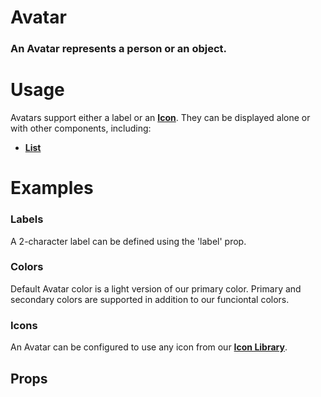 
<Meta title="Work|Docs/Avatar" component={Avatar} />

# Avatar

### An Avatar represents a person or an object.

<Preview withToolbar>
  <Story name="Standard">
    <Avatar label="LG" />
  </Story>
</Preview>

# Usage

Avatars support either a label or an **[Icon](/?path=/docs/atoms-icon--documentation)**. They can be displayed alone or with other components, including:

- **[List](/?path=/docs/blocks-list--documentation)**

# Examples

### Labels

A 2-character label can be defined using the 'label' prop.

<Preview>
  <Story name="Labels">
    <Grid columns="4">
      <Avatar label="AB" />
      <Avatar label="CD" />
      <Avatar label="ST" />
      <Avatar label="UV" />
    </Grid>
  </Story>
</Preview>

### Colors

Default Avatar color is a light version of our primary color. Primary and secondary colors are supported in addition to our funciontal colors.

<Preview>
  <Story name="Colors">
    <Grid columns="4">
      <Avatar label="DF" />
      <Avatar label="PR" color="primary" />
      <Avatar label="SC" color="secondary" />
      <Avatar label="IN" color="info" />
      <Avatar label="SC" color="success" />
      <Avatar label="WN" color="warning" />
      <Avatar label="AL" color="alert" />
    </Grid>
  </Story>
</Preview>

### Icons

An Avatar can be configured to use any icon from our **[Icon Library](/?path=/docs/application-libraries-icon-library--app-icons)**.

<Preview>
  <Story name="Icons">
    <Grid columns="4">
      <Avatar icon="alert" />
      <Avatar icon="bookmark_solid" />
      <Avatar icon="home" />
      <Avatar icon="mail" />
    </Grid>
  </Story>
</Preview>

## Props

<Props of={Avatar} />
